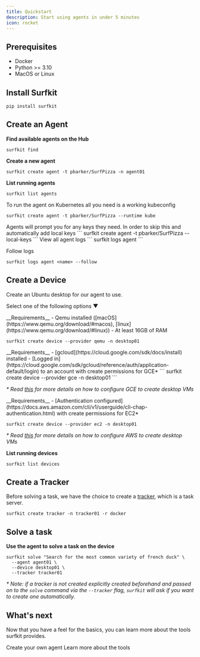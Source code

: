 ```yaml
---
title: Quickstart
description: Start using agents in under 5 minutes
icon: rocket
---
```


## Prerequisites

- Docker
- Python >= 3.10
- MacOS or Linux

## Install Surfkit

```
pip install surfkit
```

## Create an Agent

**Find available agents on the Hub**

```
surfkit find
```

**Create a new agent**

```
surfkit create agent -t pbarker/SurfPizza -n agent01
```

**List running agents**

```
surfkit list agents
```

<AccordionGroup>

<Accordion icon="sailboat" title="Create an agent on Kubernetes">
To run the agent on Kubernetes all you need is a working kubeconfig

```
surfkit create agent -t pbarker/SurfPizza --runtime kube
```

</Accordion>
<Accordion icon="key" title="Automatically add local API keys">
Agents will prompt you for any keys they need. In order to skip this and automatically add local keys
```
surfkit create agent -t pbarker/SurfPizza --local-keys
```

</Accordion>
<Accordion icon="file" title="View agent logs">
View all agent logs
```
surfkit logs agent <name>
```

Follow logs

```
surfkit logs agent <name> --follow
```

</Accordion>
</AccordionGroup>

## Create a Device

Create an Ubuntu desktop for our agent to use.

Select one of the following options ▼

<AccordionGroup>
<Accordion icon="q" title="Create a local desktop using Qemu">
__Requirements__
- Qemu installed ([macOS](https://www.qemu.org/download/#macos), [linux](https://www.qemu.org/download/#linux))
- At least 16GB of RAM

```
surfkit create device --provider qemu -n desktop01
```

</Accordion>

<Accordion icon="google" title="Create a desktop on GCE">
__Requirements__
- [gcloud](https://cloud.google.com/sdk/docs/install) installed
- [Logged in](https://cloud.google.com/sdk/gcloud/reference/auth/application-default/login) to an account with create permissions for GCE*
```
surfkit create device --provider gce -n desktop01
```

_* Read [this](/configuration#configure-gcp-to-create-desktop-vms) for more details on how to configure GCE to create desktop VMs_


</Accordion>
<Accordion icon="aws" title="Create a desktop on EC2">
__Requirements__
- [Authentication configured](https://docs.aws.amazon.com/cli/v1/userguide/cli-chap-authentication.html) with create permissions for EC2*

```
surfkit create device --provider ec2 -n desktop01
```

_* Read [this](/configuration#configure-aws-to-create-desktop-vms) for more details on how to configure AWS to create desktop VMs_

</Accordion>

</AccordionGroup>

**List running devices**

```
surfkit list devices
```

## Create a Tracker

Before solving a task, we have the choice to create a [tracker](/taskara/intro#tracker), which is a task server.

```
surfkit create tracker -n tracker01 -r docker
```

## Solve a task

**Use the agent to solve a task on the device**

```
surfkit solve "Search for the most common variety of french duck" \
  --agent agent01 \
  --device desktop01 \
  --tracker tracker01
```

_* Note: if a tracker is not created explicitly created beforehand and passed on to the `solve` command via the `--tracker` flag, `surfkit` will ask if you want to create one automatically._

## What's next

Now that you have a feel for the basics, you can learn more about the tools surfkit provides.

<CardGroup>

<Card title="Create an Agent" icon="screwdriver-wrench" href="/advanced_tutorial">
  Create your own agent
</Card>

<Card title="Learn more" icon="wrench" href="/introduction">
  Learn more about the tools
</Card>

</CardGroup>
